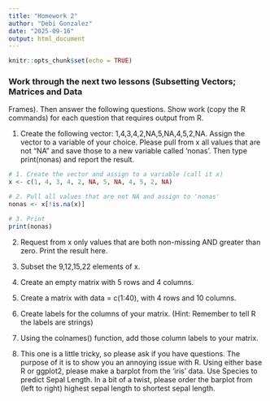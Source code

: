 ```yaml
---
title: "Homework 2"
author: "Debi Gonzalez"
date: "2025-09-16"
output: html_document
---
```


```r
knitr::opts_chunk$set(echo = TRUE)
```

### Work through the next two lessons (Subsetting Vectors; Matrices and Data
Frames). Then answer the following questions. Show work (copy the R commands) for each question that requires output from R.

1. Create the following vector: 1,4,3,4,2,NA,5,NA,4,5,2,NA. Assign the vector to a variable of your choice. Please pull from x all values that are not “NA” and save those to a new variable called ‘nonas’. Then type print(nonas) and report the result.

```r
# 1. Create the vector and assign to a variable (call it x)
x <- c(1, 4, 3, 4, 2, NA, 5, NA, 4, 5, 2, NA)

# 2. Pull all values that are not NA and assign to 'nonas'
nonas <- x[!is.na(x)]

# 3. Print
print(nonas)
```


2. Request from x only values that are both non-missing AND greater than zero.
Print the result here.


3. Subset the 9,12,15,22 elements of x.


4. Create an empty matrix with 5 rows and 4 columns.


5. Create a matrix with data = c(1:40), with 4 rows and 10 columns.


6. Create labels for the columns of your matrix. (Hint: Remember to tell R the labels are strings)


7. Using the colnames() function, add those column labels to your matrix.


8. This one is a little tricky, so please ask if you have questions. The purpose of it is to show you an annoying issue with R. Using either base R or ggplot2, please make a barplot from the ‘iris’ data. Use Species to predict Sepal Length. In a bit of a twist, please order the barplot from (left to right) highest sepal length to shortest sepal length.
